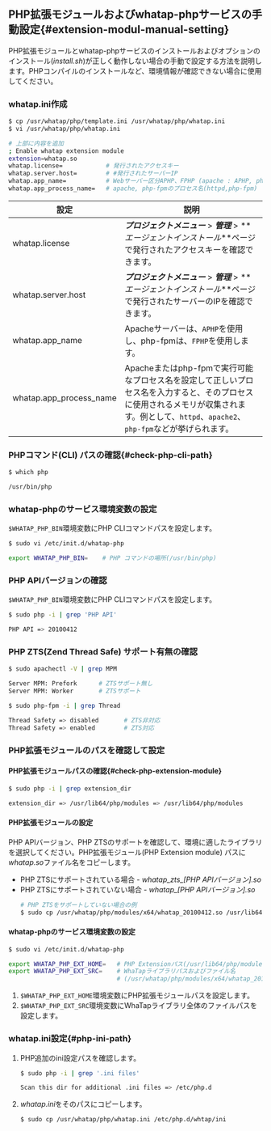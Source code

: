 ## PHP拡張モジュールおよびwhatap-phpサービスの手動設定{#extension-modul-manual-setting}

PHP拡張モジュールとwhatap-phpサービスのインストールおよびオプションのインストール(*install.sh*)が正しく動作しない場合の手動で設定する方法を説明します。PHPコンパイルのインストールなど、環境情報が確認できない場合に使用してください。

### whatap.ini作成

```bash
$ cp /usr/whatap/php/template.ini /usr/whatap/php/whatap.ini
$ vi /usr/whatap/php/whatap.ini

# 上部に内容を追加
; Enable whatap extension module
extension=whatap.so
whatap.license=            # 発行されたアクセスキー
whatap.server.host=        # #発行されたサーバーIP
whatap.app_name=           # Webサーバー区分APHP、FPHP (apache : APHP, php-fpm : FPHP)
whatap.app_process_name=   # apache, php-fpmのプロセス名(httpd,php-fpm)
```

| 設定                      | 説明                                                                                                               |
| ----------------------- | ---------------------------------------------------------------------------------------------------------------- |
| whatap.license          | **_プロジェクトメニュー_** > **_管理_** > **_エージェントインストール_**ページで発行されたアクセスキーを確認できます。                                          |
| whatap.server.host      | **_プロジェクトメニュー_** > **_管理_** > **_エージェントインストール_**ページで発行されたサーバーのIPを確認できます。                                         |
| whatap.app_name         | Apacheサーバーは、`APHP`を使用し、php-fpmは、`FPHP`を使用します。                                                                    |
| whatap.app_process_name | Apacheまたはphp-fpmで実行可能なプロセス名を設定して正しいプロセス名を入力すると、そのプロセスに使用されるメモリが収集されます。例として、`httpd`、`apache2`、`php-fpm`などが挙げられます。 |

### PHPコマンド(CLI) パスの確認{#check-php-cli-path}

```bash
$ which php

/usr/bin/php
```

### whatap-phpのサービス環境変数の設定

`$WHATAP_PHP_BIN`環境変数にPHP CLIコマンドパスを設定します。

```bash
$ sudo vi /etc/init.d/whatap-php

export WHATAP_PHP_BIN=    # PHP コマンドの場所(/usr/bin/php)
```

### PHP APIバージョンの確認

`$WHATAP_PHP_BIN`環境変数にPHP CLIコマンドパスを設定します。

```bash
$ sudo php -i | grep 'PHP API'

PHP API => 20100412
```

### PHP ZTS(Zend Thread Safe) サポート有無の確認

```bash title=apache
$ sudo apachectl -V | grep MPM

Server MPM: Prefork      # ZTSサポート無し
Server MPM: Worker       # ZTSサポート
```

```bash title=PHP-FPM
$ sudo php-fpm -i | grep Thread

Thread Safety => disabled       # ZTS非対応
Thread Safety => enabled       	# ZTS対応
```

### PHP拡張モジュールのパスを確認して設定

#### PHP拡張モジュールパスの確認{#check-php-extension-module}

```bash
$ sudo php -i | grep extension_dir

extension_dir => /usr/lib64/php/modules => /usr/lib64/php/modules
```

#### PHP拡張モジュールの設定

PHP APIバージョン、PHP ZTSのサポートを確認して、環境に適したライブラリを選択してください。PHP拡張モジュール(PHP Extension module) パスに*whatap.so*ファイル名をコピーします。

- PHP ZTSにサポートされている場合 - _whatap\_zts\_[PHP APIバージョン].so_
- PHP ZTSにサポートされていない場合 - _whatap\_[PHP APIバージョン].so_
  ```bash
  # PHP ZTSをサポートしていない場合の例
  $ sudo cp /usr/whatap/php/modules/x64/whatap_20100412.so /usr/lib64/php/modules/whatap.so
  ```

#### whatap-phpのサービス環境変数の設定

```bash
$ sudo vi /etc/init.d/whatap-php

export WHATAP_PHP_EXT_HOME=   # PHP Extensionパス(/usr/lib64/php/modules)
export WHATAP_PHP_EXT_SRC=    # WhaTapライブラリパスおよびファイル名
                              # (/usr/whatap/php/modules/x64/whatap_20100412.so)]
```

1. `$WHATAP_PHP_EXT_HOME`環境変数にPHP拡張モジュールパスを設定します。
2. `$WHATAP_PHP_EXT_SRC`環境変数にWhaTapライブラリ全体のファイルパスを設定します。

### whatap.ini設定{#php-ini-path}

1. PHP追加のini設定パスを確認します。

   ```bash
   $ sudo php -i | grep '.ini files'

   Scan this dir for additional .ini files => /etc/php.d
   ```

2. *whatap.ini*をそのパスにコピーします。

   ```bash
   $ sudo cp /usr/whatap/php/whatap.ini /etc/php.d/whtap/ini
   ```

